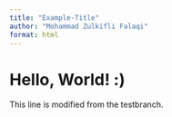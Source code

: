 ```yaml
---
title: "Example-Title"
author: "Mohammad Zulkifli Falaqi"
format: html
---
```


# Hello, World! :)

This line is modified from the testbranch.